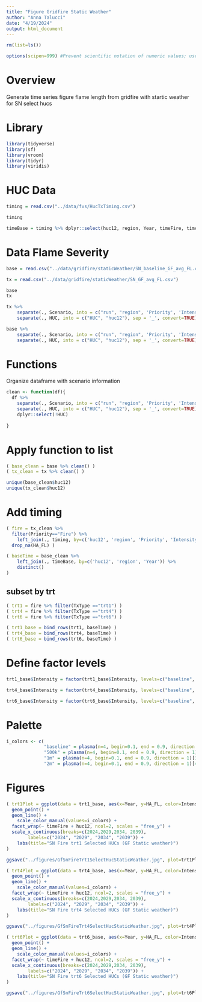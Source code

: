 ```yaml
---
title: "Figure Gridfire Static Weather"
author: "Anna Talucci"
date: "4/19/2024"
output: html_document
---
```


```r
rm(list=ls())
```

```r
options(scipen=999) #Prevent scientific notation of numeric values; use =0 to reset
```

# Overview

Generate time series figure flame length from gridfire with startic weather for SN select hucs

# Library
```r
library(tidyverse)
library(sf)
library(vroom)
library(tidyr)
library(viridis)
```



# HUC Data
```r
timing = read.csv("../data/fvs/HucTxTiming.csv")
```

```r
timing
```
```r
timeBase = timing %>% dplyr::select(huc12, region, Year, timeFire, timeHybrid, timeWui)
```

# Data Flame Severity
```r
base = read.csv("../data/gridfire/staticWeather/SN_baseline_GF_avg_FL.csv")
```


```r
tx = read.csv("../data/gridfire/staticWeather/SN_GF_avg_FL.csv")
```


```r
base
tx
```

```r
tx %>% 
    separate(., Scenario, into = c("run", "region", 'Priority', 'Intensity', 'TxType'), sep = '_', convert=TRUE) %>% 
    separate(., HUC, into = c("HUC", "huc12"), sep = '_', convert=TRUE)
```

```r
base %>% 
    separate(., Scenario, into = c("run", "region", 'Priority', 'Intensity', 'TxType'), sep = '_', convert=TRUE) %>% 
    separate(., HUC, into = c("HUC", "huc12"), sep = '_', convert=TRUE)
```

# Functions

Organize dataframe with scenario information
```r
clean <- function(df){
  df %>% 
    separate(., Scenario, into = c("run", "region", 'Priority', 'Intensity', 'TxType'), sep = '_', convert=TRUE) %>% 
    separate(., HUC, into = c("HUC", "huc12"), sep = '_', convert=TRUE) %>%
    dplyr::select(!HUC)
  
}

```

# Apply function to list
```r
( base_clean = base %>% clean() )
( tx_clean = tx %>% clean() )
```

```r
unique(base_clean$huc12)
unique(tx_clean$huc12)
```

# Add timing
```r
( fire = tx_clean %>% 
  filter(Priority=="Fire") %>%
    left_join(., timing, by=c('huc12', 'region', 'Priority', 'Intensity', 'TxType', 'run', 'Year')) %>%
  drop_na(HA_FL) )
```

```r
( baseTime = base_clean %>% 
    left_join(., timeBase, by=c('huc12', 'region', 'Year')) %>%
    distinct()
)
```
## subset  by trt


```r
( trt1 = fire %>% filter(TxType =="trt1") ) 
( trt4 = fire %>% filter(TxType =="trt4") ) 
( trt6 = fire %>% filter(TxType =="trt6") ) 
```

```r
( trt1_base = bind_rows(trt1, baseTime) )
( trt4_base = bind_rows(trt4, baseTime) )
( trt6_base = bind_rows(trt6, baseTime) )
```
# Define factor levels
```r
trt1_base$Intensity = factor(trt1_base$Intensity, levels=c("baseline", "500k", "1m", "2m"))

trt4_base$Intensity = factor(trt4_base$Intensity, levels=c("baseline", "500k", "1m", "2m"))

trt6_base$Intensity = factor(trt6_base$Intensity, levels=c("baseline", "500k", "1m", "2m"))
```

# Palette
```r
i_colors <- c(
              "baseline" = plasma(n=4, begin=0.1, end = 0.9, direction = 1)[1],
              "500k" = plasma(n=4, begin=0.1, end = 0.9, direction = 1)[2],
              "1m" = plasma(n=4, begin=0.1, end = 0.9, direction = 1)[3],
              "2m" = plasma(n=4, begin=0.1, end = 0.9, direction = 1)[4])

```

# Figures

```r
( trt1Plot = ggplot(data = trt1_base, aes(x=Year, y=HA_FL, color=Intensity)) +
  geom_point() + 
  geom_line() + 
    scale_color_manual(values=i_colors) +
  facet_wrap(~ timeFire + huc12, ncol=2, scales = "free_y") +
  scale_x_continuous(breaks=c(2024,2029,2034, 2039),
        labels=c("2024", "2029", "2034", "2039")) +
    labs(title="SN Fire trt1 Selected HUCs (GF Static weather)")
)
```

```r
ggsave("../figures/GfSnFireTrt1SelectHucStaticWeather.jpg", plot=trt1Plot, dpi=300, bg="white")
```

```r
( trt4Plot = ggplot(data = trt4_base, aes(x=Year, y=HA_FL, color=Intensity)) +
  geom_point() + 
  geom_line() + 
    scale_color_manual(values=i_colors) +
  facet_wrap(~ timeFire + huc12, ncol=2, scales = "free_y") +
  scale_x_continuous(breaks=c(2024,2029,2034, 2039),
        labels=c("2024", "2029", "2034", "2039")) +
    labs(title="SN Fire trt4 Selected HUCs (GF Static weather)")
)
```

```r
ggsave("../figures/GfSnFireTrt4SelectHucStaticWeather.jpg", plot=trt4Plot, dpi=300, bg="white")
```

```r
( trt6Plot = ggplot(data = trt6_base, aes(x=Year, y=HA_FL, color=Intensity)) +
  geom_point() + 
  geom_line() + 
    scale_color_manual(values=i_colors) +
  facet_wrap(~ timeFire + huc12, ncol=2, scales = "free_y") +
  scale_x_continuous(breaks=c(2024,2029,2034, 2039),
        labels=c("2024", "2029", "2034", "2039")) +
    labs(title="SN Fire trt6 Selected HUCs (GF Static weather)")
)
```

```r
ggsave("../figures/GfSnFireTrt6SelectHucStaticWeather.jpg", plot=trt6Plot, dpi=300, bg="white")
```